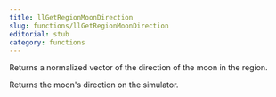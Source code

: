 ```yaml
---
title: llGetRegionMoonDirection
slug: functions/llGetRegionMoonDirection
editorial: stub
category: functions
---
```


<LSLFunction
	name="llGetRegionMoonDirection"
	returnType="vector"
/>

Returns a normalized vector of the direction of the moon in the region.

Returns the moon's direction on the simulator.
